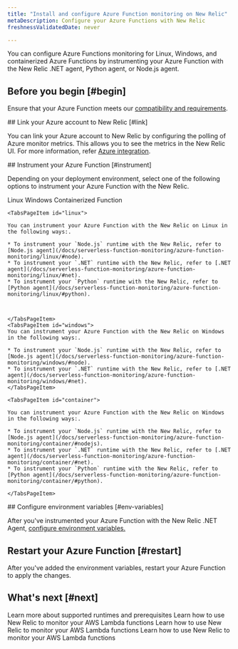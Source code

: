 ```yaml
---
title: "Install and configure Azure Function monitoring on New Relic"
metaDescription: Configure your Azure Functions with New Relic 
freshnessValidatedDate: never

---
```


You can configure Azure Functions monitoring for Linux, Windows, and containerized Azure Functions by instrumenting your Azure Function with the New Relic .NET agent, Python agent, or Node.js agent. 

## Before you begin [#begin]

Ensure that your Azure Function meets our [compatibility and requirements](/docs/serverless-function-monitoring/azure-function-monitoring/compatibility-requirement-azure-monitoring).

<Steps>

<Step>
## Link your Azure account to New Relic [#link]

You can link your Azure account to New Relic by configuring the polling of Azure monitor metrics. This allows you to see the metrics in the New Relic UI. For more information, refer [Azure integration](/docs/infrastructure/microsoft-azure-integrations/azure-integrations-list/azure-functions-monitoring-integration/#polling).
</Step>

<Step>
## Instrument your Azure Function [#instrument]

Depending on your deployment environment, select one of the following options to instrument your Azure Function with the New Relic.

<Tabs>
  <TabsBar>
    <TabsBarItem id="linux">Linux</TabsBarItem>
    <TabsBarItem id="windows">Windows</TabsBarItem>
    <TabsBarItem id="container">Containerized Function</TabsBarItem>
  </TabsBar>

  <TabsPages>

    <TabsPageItem id="linux">

    You can instrument your Azure Function with the New Relic on Linux in the following ways:.

    * To instrument your `Node.js` runtime with the New Relic, refer to [Node.js agent](/docs/serverless-function-monitoring/azure-function-monitoring/linux/#node).
    * To instrument your `.NET` runtime with the New Relic, refer to [.NET agent](/docs/serverless-function-monitoring/azure-function-monitoring/linux/#net).
    * To instrument your `Python` runtime with the New Relic, refer to [Python agent](/docs/serverless-function-monitoring/azure-function-monitoring/linux/#python).

    
    
    </TabsPageItem>
    <TabsPageItem id="windows">
    You can instrument your Azure Function with the New Relic on Windows in the following ways:.

    * To instrument your `Node.js` runtime with the New Relic, refer to [Node.js agent](/docs/serverless-function-monitoring/azure-function-monitoring/windows/#node).
    * To instrument your `.NET` runtime with the New Relic, refer to [.NET agent](/docs/serverless-function-monitoring/azure-function-monitoring/windows/#net).
    </TabsPageItem>

    <TabsPageItem id="container">
    
    You can instrument your Azure Function with the New Relic on Windows in the following ways:.

    * To instrument your `Node.js` runtime with the New Relic, refer to [Node.js agent](/docs/serverless-function-monitoring/azure-function-monitoring/container/#nodejs).
    * To instrument your `.NET` runtime with the New Relic, refer to [.NET agent](/docs/serverless-function-monitoring/azure-function-monitoring/container/#net).
    * To instrument your `Python` runtime with the New Relic, refer to [Python agent](/docs/serverless-function-monitoring/azure-function-monitoring/container/#python).

    </TabsPageItem>
    
  </TabsPages>
</Tabs>


</Step>

<Step>
## Configure environment variables [#env-variables]

After you've instrumented your Azure Function with the New Relic .NET Agent, [configure environment variables.](/docs/serverless-function-monitoring/azure-function-monitoring/env-variables-azure)

</Step>

<Step>

## Restart your Azure Function [#restart]

After you've added the environment variables, restart your Azure Function to apply the changes.
</Step>

</Steps>

## What's next [#next]

<DocTiles>
  <DocTile title="Compatibility and requirement" path="/docs/serverless-function-monitoring/azure-function-monitoring/compatibility-requirement-azure-monitoring">Learn more about supported runtimes and prerequisites</DocTile>
  <DocTile title="Linux instrumentation" path="/docs/serverless-function-monitoring/azure-function-monitoring/linux" >Learn how to use New Relic to monitor your AWS Lambda functions</DocTile>
  <DocTile title="Windows instrumentation" path="/docs/serverless-function-monitoring/azure-function-monitoring/windows" >Learn how to use New Relic to monitor your AWS Lambda functions</DocTile>
  <DocTile title="Container instrumentation" path="/docs/serverless-function-monitoring/azure-function-monitoring/container" >Learn how to use New Relic to monitor your AWS Lambda functions</DocTile>
</DocTiles>